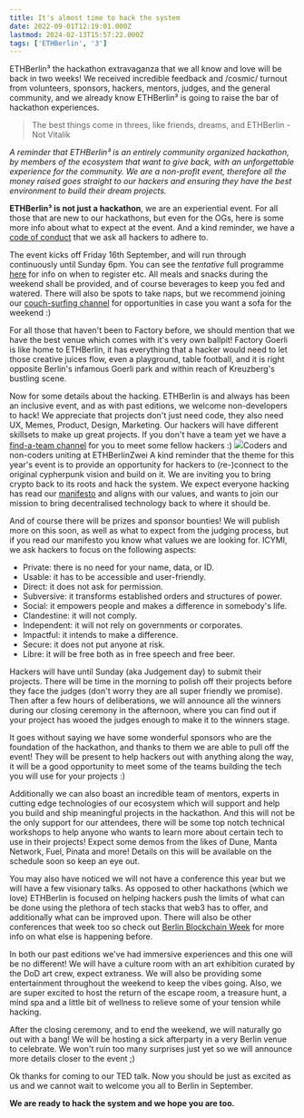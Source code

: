 ```yaml
---
title: It's almost time to hack the system
date: 2022-09-01T12:19:01.000Z
lastmod: 2024-02-13T15:57:22.000Z
tags: ['ETHBerlin', '3']
---
```


​ETHBerlin³ the hackathon extravaganza that we all know and love will be back in two weeks! We received incredible feedback and /cosmic/ turnout from volunteers, sponsors, hackers, mentors, judges, and the general community, and we already know ETHBerlin³ is going to raise the bar of hackathon experiences.

> The best things come in threes, like friends, dreams, and ETHBerlin - Not Vitalik

_A reminder that ETHBerlin³ is an entirely community organized hackathon, by members of the ecosystem that want to give back, with an unforgettable experience for the community. We are a non-profit event, therefore all the money raised goes straight to our hackers and ensuring they have the best environment to build their dream projects._

**ETHBerlin³ is not just a hackathon**, we are an experiential event. For all those that are new to our hackathons, but even for the OGs, here is some more info about what to expect at the event. And a kind reminder, we have a [code of conduct](https://ethberlin.ooo/code-of-conduct/) that we ask all hackers to adhere to.

The event kicks off Friday 16th September, and will run through continuously until Sunday 6pm. You can see the _tentative_ full programme [here](https://ethberlin.ooo/program/) for info on when to register etc. All meals and snacks during the weekend shall be provided, and of course beverages to keep you fed and watered. There will also be spots to take naps, but we recommend joining our [couch-surfing channel](https://matrix.to/#/#couchsurfing:tchncs.de) for opportunities in case you want a sofa for the weekend :)

For all those that haven't been to Factory before, we should mention that we have the best venue which comes with it's very own ballpit! Factory Goerli is like home to ETHBerlin, it has everything that a hacker would need to let those creative juices flow, even a playground, table football, and it is right opposite Berlin's infamous Goerli park and within reach of Kreuzberg's bustling scene.

Now for some details about the hacking. ETHBerlin is and always has been an inclusive event, and as with past editions, we welcome non-developers to hack! We appreciate that projects don't just need code, they also need UX, Memes, Product, Design, Marketing. Our hackers will have different skillsets to make up great projects. If you don't have a team yet we have a [find-a-team channel](https://matrix.to/#/#find:tchncs.de) for you to meet some fellow hackers :)
![](__GHOST_URL__/content/images/2022/09/b34c899b-7f87-4811-87a0-592b79943083.jpeg)Coders and non-coders uniting at ETHBerlinZwei
A kind reminder that the theme for this year's event is to provide an opportunity for hackers to (re-)connect to the original cypherpunk vision and build on it. We are inviting you to bring crypto back to its roots and hack the system. We expect everyone hacking has read our [manifesto](https://ethberlin.ooo/manifesto/) and aligns with our values, and wants to join our mission to bring decentralised technology back to where it should be.

And of course there will be prizes and sponsor bounties! We will publish more on this soon, as well as what to expect from the judging process, but if you read our manifesto you know what values we are looking for. ICYMI, we ask hackers to focus on the following aspects:

- Private: there is no need for your name, data, or ID.
- Usable: it has to be accessible and user-friendly.
- Direct: it does not ask for permission.
- Subversive: it transforms established orders and structures of power.
- Social: it empowers people and makes a difference in somebody's life.
- Clandestine: it will not comply.
- Independent: it will not rely on governments or corporates.
- Impactful: it intends to make a difference.
- Secure: it does not put anyone at risk.
- Libre: it will be free both as in free speech and free beer.

Hackers will have until Sunday (aka Judgement day) to submit their projects. There will be time in the morning to polish off their projects before they face the judges (don't worry they are all super friendly we promise). Then after a few hours of deliberations, we will announce all the winners during our closing ceremony in the afternoon, where you can find out if your project has wooed the judges enough to make it to the winners stage.

It goes without saying we have some wonderful sponsors who are the foundation of the hackathon, and thanks to them we are able to pull off the event! They will be present to help hackers out with anything along the way, it will be a good opportunity to meet some of the teams building the tech you will use for your projects :)

Additionally we can also boast an incredible team of mentors, experts in cutting edge technologies of our ecosystem which will support and help you build and ship meaningful projects in the hackathon. And this will not be the only support for our attendees, there will be some top notch technical workshops to help anyone who wants to learn more about certain tech to use in their projects! Expect some demos from the likes of Dune, Manta Network, Fuel, Pinata and more! Details on this will be available on the schedule soon so keep an eye out.

You may also have noticed we will not have a conference this year but we will have a few visionary talks. As opposed to other hackathons (which we love) ETHBerlin is focused on helping hackers push the limits of what can be done using the plethora of tech stacks that web3 has to offer, and additionally what can be improved upon. There will also be other conferences that week too so check out [Berlin Blockchain Week](https://blockchainweek.berlin/) for more info on what else is happening before.

In both our past editions we've had immersive experiences and this one will be no different! We will have a culture room with an art exhibition curated by the DoD art crew, expect extraness. We will also be providing some entertainment throughout the weekend to keep the vibes going. Also, we are super excited to host the return of the escape room, a treasure hunt, a mind spa and a little bit of wellness to relieve some of your tension while hacking.

After the closing ceremony, and to end the weekend, we will naturally go out with a bang! We will be hosting a sick afterparty in a very Berlin venue to celebrate. We won't ruin too many surprises just yet so we will announce more details closer to the event ;)

Ok thanks for coming to our TED talk. Now you should be just as excited as us and we cannot wait to welcome you all to Berlin in September.

**We are ready to hack the system and we hope you are too.**

​
